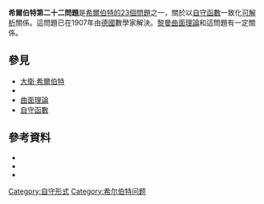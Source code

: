 '''希爾伯特第二十二問題'''是[[希爾伯特的23個問題|希爾伯特的23個問題]]之一，關於以[[自守函數|自守函數]]一致化[[可解析|可解析]]關係。這問題已在1907年由[[德國|德國]]數學家{{link-en|保罗·克伯|Paul Koebe}}解決。[[黎曼|黎曼]][[曲面理論|曲面理論]]和這問題有一定關係。

== 參見 ==
* [[大衛·希爾伯特|大衛·希爾伯特]]
* {{link-en|保罗·克伯|Paul Koebe}}
* [[曲面理論|曲面理論]]
* [[自守函數|自守函數]]

== 參考資料 ==
* {{Cite book|author=葛雷|others=由胡守仁翻譯|title=希爾伯特的23個數學問題|url=http://www.books.com.tw/exep/prod/booksfile.php?item=0010205529|accessdate=2011-11-21|date=2002-10-17|location=台灣|language=zh-hant|isbn=9864170619|archive-url=https://web.archive.org/web/20101207005828/http://www.books.com.tw/exep/prod/booksfile.php?item=0010205529|archive-date=2010-12-07|dead-url=yes}}
* {{Cite web|url=http://library.thinkquest.org/C006364/GB/problem/hilbert23.htm|title=希尔伯特的23个问题|accessdate=2011-11-21|language=zh-cn|quote=此问题涉及艰深的黎曼曲面理论，1907年克伯（P.Koebe）对一个变量情形已解决而使问题的研究获重要突破。其它方面尚未解决。|deadurl=yes|archiveurl=https://web.archive.org/web/20100815062646/http://library.thinkquest.org/C006364/GB/problem/hilbert23.htm|archivedate=2010-08-15}}
* {{Cite web|url=http://www.mikekong.net/Maths/Problems/Hilbert23.html|title=數裡天地|accessdate=2011-11-21|language=zh-hant|quote=一個變數的情形，已於1907年由德國數學家{{link-en|保罗·克伯|Paul Koebe}}解決。其他方面尚未解決。|archive-date=2016-03-04|archive-url=https://web.archive.org/web/20160304191429/http://www.mikekong.net/Maths/Problems/Hilbert23.html|dead-url=no}}

{{Hilbert's problems}}

[[Category:自守形式|Category:自守形式]]
[[Category:希尔伯特问题|Category:希尔伯特问题]]